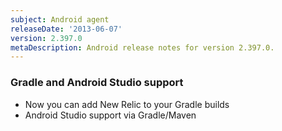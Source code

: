 ```yaml
---
subject: Android agent
releaseDate: '2013-06-07'
version: 2.397.0
metaDescription: Android release notes for version 2.397.0.
---
```


### Gradle and Android Studio support

* Now you can add New Relic to your Gradle builds
* Android Studio support via Gradle/Maven
